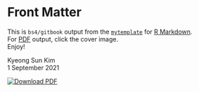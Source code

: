 # Front Matter {-}

::: {.row}
:::::: {.col-sm-6}
This is `bs4/gitbook` output from the [`mytemplate`](https://github.com/kyeongsunkim/mynewtest) for [R Markdown](https://rmarkdown.rstudio.com). \
For [PDF](_main.pdf) output, click the cover image. \
Enjoy!

::::::::: {.byline}
Kyeong Sun Kim \
1 September 2021
:::::::::
::::::

:::::: {.col-sm-6 .thesis-cover}
<a href="_main.pdf" target="_blank"><img src="templates/cover1.png" alt="Download PDF" class="img-fluid"/></a> 
::::::
:::

